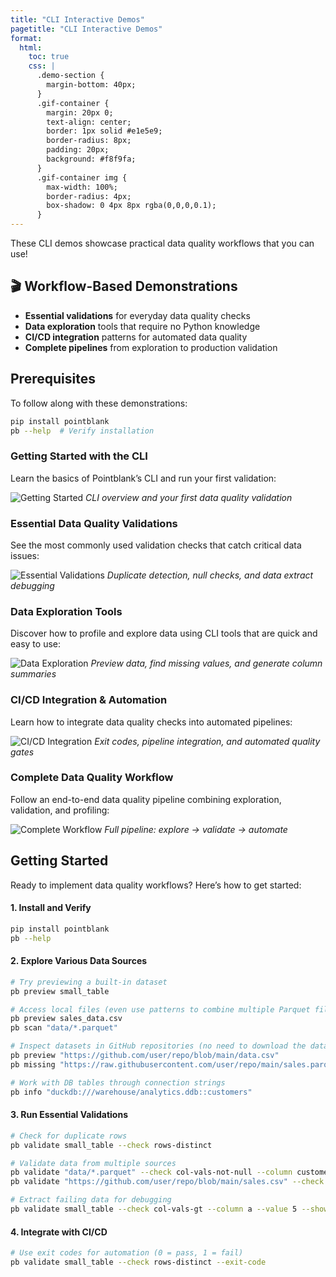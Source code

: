 ```yaml
---
title: "CLI Interactive Demos"
pagetitle: "CLI Interactive Demos"
format:
  html:
    toc: true
    css: |
      .demo-section {
        margin-bottom: 40px;
      }
      .gif-container {
        margin: 20px 0;
        text-align: center;
        border: 1px solid #e1e5e9;
        border-radius: 8px;
        padding: 20px;
        background: #f8f9fa;
      }
      .gif-container img {
        max-width: 100%;
        border-radius: 4px;
        box-shadow: 0 4px 8px rgba(0,0,0,0.1);
      }
---
```


These CLI demos showcase practical data quality workflows that you can use!

::: {.callout-tip}
## 🎬 Workflow-Based Demonstrations
- **Essential validations** for everyday data quality checks
- **Data exploration** tools that require no Python knowledge
- **CI/CD integration** patterns for automated data quality
- **Complete pipelines** from exploration to production validation
:::

::: {.callout-note}
## Prerequisites
To follow along with these demonstrations:
```bash
pip install pointblank
pb --help  # Verify installation
```
:::

### Getting Started with the CLI

Learn the basics of Pointblank's CLI and run your first validation:

::: {.gif-container}
![Getting Started](../../assets/vhs/cli-getting-started.gif)
*CLI overview and your first data quality validation*
:::

### Essential Data Quality Validations

See the most commonly used validation checks that catch critical data issues:

::: {.gif-container}
![Essential Validations](../../assets/vhs/cli-essential-validations.gif)
*Duplicate detection, null checks, and data extract debugging*
:::

### Data Exploration Tools

Discover how to profile and explore data using CLI tools that are quick and easy to use:

::: {.gif-container}
![Data Exploration](../../assets/vhs/cli-data-exploration.gif)
*Preview data, find missing values, and generate column summaries*
:::

### CI/CD Integration & Automation

Learn how to integrate data quality checks into automated pipelines:

::: {.gif-container}
![CI/CD Integration](../../assets/vhs/cli-cicd-workflows.gif)
*Exit codes, pipeline integration, and automated quality gates*
:::

### Complete Data Quality Workflow

Follow an end-to-end data quality pipeline combining exploration, validation, and profiling:

::: {.gif-container}
![Complete Workflow](../../assets/vhs/cli-complete-workflow.gif)
*Full pipeline: explore → validate → automate*
:::

## Getting Started

Ready to implement data quality workflows? Here's how to get started:

#### 1. Install and Verify

```bash
pip install pointblank
pb --help
```

#### 2. Explore Various Data Sources

```bash
# Try previewing a built-in dataset
pb preview small_table

# Access local files (even use patterns to combine multiple Parquet files)
pb preview sales_data.csv
pb scan "data/*.parquet"

# Inspect datasets in GitHub repositories (no need to download the data!)
pb preview "https://github.com/user/repo/blob/main/data.csv"
pb missing "https://raw.githubusercontent.com/user/repo/main/sales.parquet"

# Work with DB tables through connection strings
pb info "duckdb:///warehouse/analytics.ddb::customers"
```

#### 3. Run Essential Validations

```bash
# Check for duplicate rows
pb validate small_table --check rows-distinct

# Validate data from multiple sources
pb validate "data/*.parquet" --check col-vals-not-null --column customer_id
pb validate "https://github.com/user/repo/blob/main/sales.csv" --check rows-distinct

# Extract failing data for debugging
pb validate small_table --check col-vals-gt --column a --value 5 --show-extract
```

#### 4. Integrate with CI/CD

```bash
# Use exit codes for automation (0 = pass, 1 = fail)
pb validate small_table --check rows-distinct --exit-code
```
